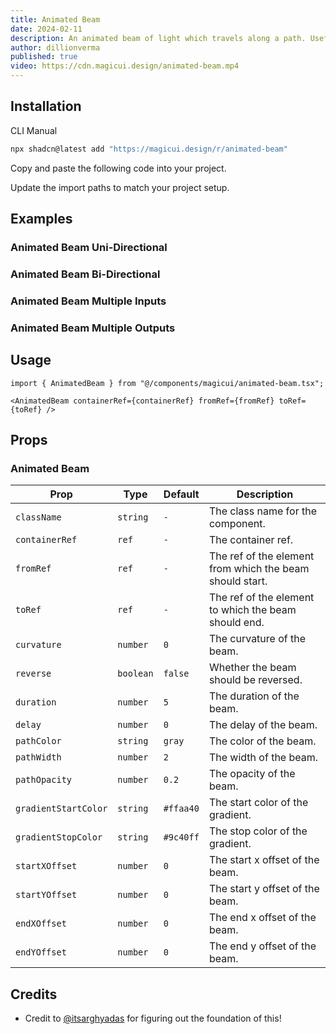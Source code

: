 ```yaml
---
title: Animated Beam
date: 2024-02-11
description: An animated beam of light which travels along a path. Useful for showcasing the "integration" features of a website.
author: dillionverma
published: true
video: https://cdn.magicui.design/animated-beam.mp4
---
```


<ComponentPreview name="animated-beam-demo" />

## Installation

<Tabs defaultValue="cli">

<TabsList>
  <TabsTrigger value="cli">CLI</TabsTrigger>
  <TabsTrigger value="manual">Manual</TabsTrigger>
</TabsList>
<TabsContent value="cli">

```bash
npx shadcn@latest add "https://magicui.design/r/animated-beam"
```

</TabsContent>

<TabsContent value="manual">

<Steps>

<Step>Copy and paste the following code into your project.</Step>

<ComponentSource name="animated-beam" />

<Step>Update the import paths to match your project setup.</Step>

</Steps>

</TabsContent>

</Tabs>

## Examples

### Animated Beam Uni-Directional

<ComponentPreview name="animated-beam-unidirectional" />

### Animated Beam Bi-Directional

<ComponentPreview name="animated-beam-bidirectional" />

### Animated Beam Multiple Inputs

<ComponentPreview name="animated-beam-multiple-inputs" />

### Animated Beam Multiple Outputs

<ComponentPreview name="animated-beam-multiple-outputs" />

## Usage

```tsx
import { AnimatedBeam } from "@/components/magicui/animated-beam.tsx";
```

```tsx
<AnimatedBeam containerRef={containerRef} fromRef={fromRef} toRef={toRef} />
```

## Props

### Animated Beam

| Prop                 | Type      | Default   | Description                                              |
| -------------------- | --------- | --------- | -------------------------------------------------------- |
| `className`          | `string`  | `-`       | The class name for the component.                        |
| `containerRef`       | `ref`     | `-`       | The container ref.                                       |
| `fromRef`            | `ref`     | `-`       | The ref of the element from which the beam should start. |
| `toRef`              | `ref`     | `-`       | The ref of the element to which the beam should end.     |
| `curvature`          | `number`  | `0`       | The curvature of the beam.                               |
| `reverse`            | `boolean` | `false`   | Whether the beam should be reversed.                     |
| `duration`           | `number`  | `5`       | The duration of the beam.                                |
| `delay`              | `number`  | `0`       | The delay of the beam.                                   |
| `pathColor`          | `string`  | `gray`    | The color of the beam.                                   |
| `pathWidth`          | `number`  | `2`       | The width of the beam.                                   |
| `pathOpacity`        | `number`  | `0.2`     | The opacity of the beam.                                 |
| `gradientStartColor` | `string`  | `#ffaa40` | The start color of the gradient.                         |
| `gradientStopColor`  | `string`  | `#9c40ff` | The stop color of the gradient.                          |
| `startXOffset`       | `number`  | `0`       | The start x offset of the beam.                          |
| `startYOffset`       | `number`  | `0`       | The start y offset of the beam.                          |
| `endXOffset`         | `number`  | `0`       | The end x offset of the beam.                            |
| `endYOffset`         | `number`  | `0`       | The end y offset of the beam.                            |

## Credits

- Credit to [@itsarghyadas](https://twitter.com/itsarghyadas) for figuring out the foundation of this!
